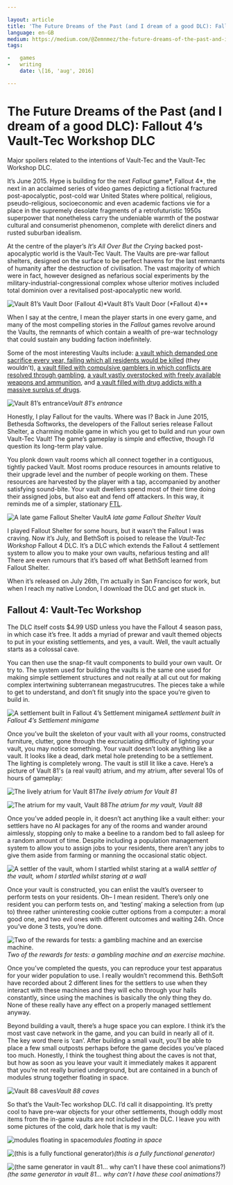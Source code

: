 ```yaml
---

layout: article
title: 'The Future Dreams of the Past (and I dream of a good DLC): Fallout 4’s Vault-Tec Workshop DLC'
language: en-GB
medium: https://medium.com/@Zemnmez/the-future-dreams-of-the-past-and-i-dream-of-a-good-dlc-fallout-4s-vault-tec-workshop-dlc-86fbeda7a4e2
tags:

-   games
-   writing
    date: \[16, 'aug', 2016]

---
```


# The Future Dreams of the Past (and I dream of a good DLC): Fallout 4’s Vault-Tec Workshop DLC

Major spoilers related to the intentions of Vault-Tec and the Vault-Tec Workshop DLC.

It’s June 2015. Hype is building for the next _Fallout_ game\*, Fallout 4\*, the next in an acclaimed series of video games depicting a fictional fractured post-apocalyptic, post-cold war United States where political, religious, pseudo-religious, socioeconomic and even academic factions vie for a place in the supremely desolate fragments of a retrofuturistic 1950s superpower that nonetheless carry the undeniable warmth of the postwar cultural and consumerist phenomenon, complete with derelict diners and rusted suburban idealism.

At the centre of the player’s _It’s All Over But the Crying_ backed post-apocalyptic world is the Vault-Tec Vault. The Vaults are pre-war fallout shelters, designed on the surface to be perfect havens for the last remnants of humanity after the destruction of civilisation. The vast majority of which were in fact, however designed as nefarious social experiments by the military-industrial-congressional complex whose ulterior motives included total dominion over a revitalised post-apocalyptic new world.

![Vault 81’s Vault Door (Fallout 4)](https://cdn-images-1.medium.com/max/3840/1*eOVvm4RTPuGPh3XqSI98Yg.jpeg)\*Vault 81’s Vault Door (\*Fallout 4)\*\*

When I say at the centre, I mean the player starts in one every game, and many of the most compelling stories in the _Fallout_ games revolve around the Vaults, the remnants of which contain a wealth of pre-war technology that could sustain any budding faction indefinitely.

Some of the most interesting Vaults include: [a vault which demanded one sacrifice every year, failing which all residents would be killed](http://fallout.wikia.com/wiki/Vault_11) (they wouldn’t), [a vault filled with compulsive gamblers in which conflicts are resolved through gambling](http://fallout.wikia.com/wiki/Vault_21), [a vault vastly overstocked with freely available weapons and ammunition](http://fallout.wikia.com/wiki/Vault_34), and [a vault filled with drug addicts with a massive surplus of drugs](http://fallout.wikia.com/wiki/Vault_95).

![Vault 81’s entrance](https://cdn-images-1.medium.com/max/3840/1*V5pgDLvAZ0RHI3pktbW1dA.jpeg)_Vault 81’s entrance_

Honestly, I play Fallout for the vaults. Where was I? Back in June 2015, Bethesda Softworks, the developers of the Fallout series release Fallout Shelter, a charming mobile game in which you get to build and run your own Vault-Tec Vault! The game’s gameplay is simple and effective, though I’d question its long-term play value.

You plonk down vault rooms which all connect together in a contiguous, tightly packed Vault. Most rooms produce resources in amounts relative to their upgrade level and the number of people working on them. These resources are harvested by the player with a tap, accompanied by another satisfying sound-bite. Your vault dwellers spend most of their time doing their assigned jobs, but also eat and fend off attackers. In this way, it reminds me of a simpler, stationary [FTL](https://en.wikipedia.org/wiki/FTL:_Faster_Than_Light).

![A late game Fallout Shelter Vault](https://cdn-images-1.medium.com/max/2400/1*DUuV5dsWbrtjnYdscM77Pw.png)_A late game Fallout Shelter Vault_

I played Fallout Shelter for some hours, but it wasn’t the Fallout I was craving. Now it’s July, and BethSoft is poised to release the _Vault-Tec Workshop_ Fallout 4 DLC. It’s a DLC which extends the Fallout 4 settlement system to allow you to make your own vaults, nefarious testing and all! There are even rumours that it’s based off what BethSoft learned from Fallout Shelter.

When it’s released on July 26th, I’m actually in San Francisco for work, but when I reach my native London, I download the DLC and get stuck in.

## Fallout 4: Vault-Tec Workshop

The DLC itself costs $4.99 USD unless you have the Fallout 4 season pass, in which case it’s free. It adds a myriad of prewar and vault themed objects to put in your existing settlements, and yes, a vault. Well, the vault actually starts as a colossal cave.

You can then use the snap-fit vault components to build your own vault. Or try to. The system used for building the vaults is the same one used for making simple settlement structures and not really at all cut out for making complex intertwining subterranean megastrucutres. The pieces take a while to get to understand, and don’t fit snugly into the space you’re given to build in.

![A settlement built in Fallout 4’s Settlement minigame](https://cdn-images-1.medium.com/max/3840/1*wJUdxLd8wCvo5iJ3zYvS-w.jpeg)_A settlement built in Fallout 4’s Settlement minigame_

Once you’ve built the skeleton of your vault with all your rooms, constructed furniture, clutter, gone through the excruciating difficulty of lighting your vault, you may notice something. Your vault doesn’t look anything like a vault. It looks like a dead, dark metal hole pretending to be a settlement. The lighting is completely wrong. The vault is still lit like a cave. Here’s a picture of Vault 81's (a real vault) atrium, and my atrium, after several 10s of hours of gameplay:

![The lively atrium for Vault 81](https://cdn-images-1.medium.com/max/3840/1*wKMDloLCMNvm1m8VgLHbQQ.jpeg)_The lively atrium for Vault 81_

![The atrium for my vault, Vault 88](https://cdn-images-1.medium.com/max/3840/1*UNHszq1DNXk89v3IGNx5rQ.jpeg)_The atrium for my vault, Vault 88_

Once you’ve added people in, it doesn’t act anything like a vault either: your settlers have no AI packages for any of the rooms and wander around aimlessly, stopping only to make a beeline to a random bed to fall asleep for a random amount of time. Despite including a population management system to allow you to assign jobs to your residents, there aren’t any jobs to give them aside from farming or manning the occasional static object.

![A settler of the vault, whom I startled whilst staring at a wall](https://cdn-images-1.medium.com/max/3840/1*D5MkbjTaCrxO-D_ZMT8TEw.jpeg)_A settler of the vault, whom I startled whilst staring at a wall_

Once your vault is constructed, you can enlist the vault’s overseer to perform tests on your residents. Oh– I mean resident. There’s only one resident you can perform tests on, and ‘testing’ making a selection from (up to) three rather uninteresting cookie cutter options from a computer: a moral good one, and two evil ones with different outcomes and waiting 24h. Once you’ve done 3 tests, you’re done.

![Two of the rewards for tests: a gambling machine and an exercise machine.](https://cdn-images-1.medium.com/max/3840/1*mOtJSRHhE4V3NZTc4Sw5Fg.jpeg)_Two of the rewards for tests: a gambling machine and an exercise machine._

Once you’ve completed the quests, you can reproduce your test apparatus for your wider population to use. I really wouldn’t recommend this. BethSoft have recorded about 2 different lines for the settlers to use when they interact with these machines and they will echo through your halls constantly, since using the machines is basically the only thing they do. None of these really have any effect on a properly managed settlement anyway.

Beyond building a vault, there’s a huge space you can explore. I think it’s the most vast cave network in the game, and you can build in nearly all of it. The key word there is ‘can’. After building a small vault, you’ll be able to place a few small outposts perhaps before the game decides you’ve placed too much. Honestly, I think the toughest thing about the caves is not that, but how as soon as you leave your vault it immediately makes it apparent that you’re not really buried underground, but are contained in a bunch of modules strung together floating in space.

![Vault 88 caves](https://cdn-images-1.medium.com/max/3840/1*XnQzvNnri5NbGWS30tolwA.jpeg)_Vault 88 caves_

So that’s the Vault-Tec workshop DLC. I’d call it disappointing. It’s pretty cool to have pre-war objects for your other settlements, though oddly most items from the in-game vaults are not included in the DLC. I leave you with some pictures of the cold, dark hole that is my vault:

![modules floating in space](https://cdn-images-1.medium.com/max/3840/1*2fVe0yogTlPNDtUsYikajw.jpeg)_modules floating in space_

![(this is a fully functional generator)](https://cdn-images-1.medium.com/max/3840/1*A0s_aVvHzpasc1xpa4sTwQ.jpeg)_(this is a fully functional generator)_

![(the same generator in vault 81… why can’t I have these cool animations?)](https://cdn-images-1.medium.com/max/3840/1*kfaTUDgFvMnZEjbQX32_OA.jpeg)_(the same generator in vault 81… why can’t I have these cool animations?)_
